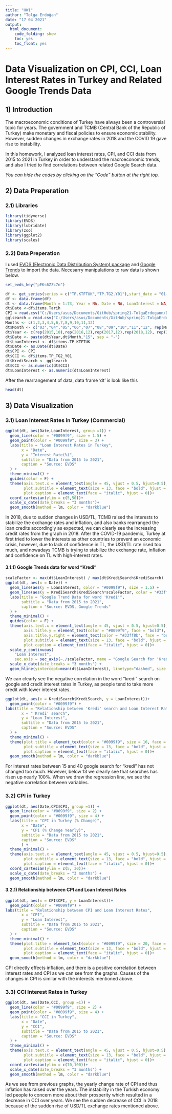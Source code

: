 ```yaml
---
title: "HW1"
author: "Tolga Erdoğan"
date: "17 04 2021"
output:
  html_document:
    code_folding: show
    toc: yes
    toc_float: yes
---
```


# Data Visualization on CPI, CCI, Loan Interest Rates in Turkey and Related Google Trends Data

## 1) Introduction
The macroeconomic conditions of Turkey have always been a controversial topic for years. The government and TCMB (Central Bank of the Republic of Turkey) make monetary and fiscal policies to ensure economic stability. However, sudden changes in exchange rates in 2018 and the COVID 19 gave rise to instability.  

In this homework, I analyzed loan interest rates, CPI, and CCI data from 2015 to 2021 in Turkey in order to understand the macroeconomic trends, and also I tried to find correlations between related Google Search data.

*You can hide the codes by clicking on the "Code" button at the right top.*

## 2) Data Preperation

### 2.1) Libraries
```r
library(tidyverse)
library(EVDS)
library(lubridate)
library(zoo)
library(ggplot2)
library(scales)
```

### 2.2) Data Preperation
I used [EVDS (Electronic Data Distribution System) package](https://algopoly.github.io/EVDS/index.html)  and [Google Trends](https://trends.google.com/trends/?geo=US) to import the data. Necesarry manipulations to raw data is shown below.


```r
set_evds_key("pEKs6ZZc7n")
```

```r
df <- get_series(series = c("TP.KTFTUK","TP.TG2.Y01"),start_date = "01-03-2015", end_date = "01-03-2021")
df <- data.frame(df)
dt <- data.frame(Month = 1:73, Year = NA, Date = NA, LoanInterest = NA, CPI = NA, CCI = NA, KrediSearch = NA)
dt$Date <-df$items.Tarih  
CPI = read.csv("C:/Users/asus/Documents/GitHub/spring21-TolgaErdogann/Data/CPI%Change.csv")
gglsearch = read.csv("C:/Users/asus/Documents/GitHub/spring21-TolgaErdogann/Data/multiTimeline.csv")
Months <- c(1,2,3,4,5,6,7,8,9,10,11,12)
dt$Month <- c("03","04","05","06","07","08","09","10","11","12", rep(Months,5),"01","02","03")
dt$Year <- c(rep(2015,10),rep(2016,12),rep(2017,12),rep(2018,12), rep(2019,12), rep(2020,12), rep(2021,3))
dt$Date <- paste(dt$Year,dt$Month,"15", sep = "-")
dt$LoanInterest <- df$items.TP_KTFTUK
dt$Date <- as.Date(dt$Date)
dt$CPI <- CPI
dt$CCI <- df$items.TP_TG2_Y01
dt$KrediSearch <- gglsearch
dt$CCI <- as.numeric(dt$CCI)
dt$LoanInterest <- as.numeric(dt$LoanInterest)
```

After the rearrangement of data, data frame 'dt' is look like this
```r
head(dt)
```


## 3) Data Visualization

### 3.1) Loan Interest Rates in Turkey (Commercial)
```r
ggplot(dt, aes(Date,LoanInterest, group =1)) +
  geom_line(color = "#0099f9", size = 1.5) +
  geom_point(color = "#0099f9", size = 3) +
  labs(title = "Loan Interest Rates in Turkey", 
       x = "Date",
       y = "Interest Rate(%)",
       subtitle = "Data from 2015 to 2021",
       caption = "Source: EVDS"
  ) +
  theme_minimal() +
  guides(color = F) +
  theme(axis.text.x = element_text(angle = 45, vjust = 0.5, hjust=0.5),plot.title = element_text(color = "#0099f9", size = 20, face = "bold", hjust = 0.5),
        plot.subtitle = element_text(size = 13, face = "bold", hjust = 0.5),
        plot.caption = element_text(face = "italic", hjust = 0))+
  coord_cartesian(ylim = c(5,50))+
  scale_x_date(date_breaks = "3 months")+
  geom_smooth(method = lm, color = "darkblue")
```

In 2018, due to sudden changes in USD/TL, TCMB raised the interests to stabilize the exchange rates and inflation, and also banks rearranged the loan credits accordingly as expected, we can clearly see the increasing credit rates from the graph in 2018. After the COVID-19 pandemic, Turkey at first tried to lower the interests as other countries to prevent an economic crisis, however, due to lack of confidence in TL, the USD/TL rate rised too much, and nowadays TCMB is trying to stabilize the exchange rate, inflation and confidence on TL with high-interest rates. 

#### 3.1.1) Google Trends data for word "Kredi"

```r
scaleFactor <- max(dt$LoanInterest) / max(dt$KrediSearch$KrediSearch)
ggplot(dt, aes(x = Date)) +
  geom_line(aes(y = LoanInterest, color = "#0099f9"), size = 1.5) +
  geom_line(aes(y = KrediSearch$KrediSearch*scaleFactor, color = "#33ff8b"), size = 1.5) +
  labs(title = "Google Trend Data for word 'Kredi'", 
       subtitle = "Data from 2015 to 2021",
       caption = "Source: EVDS, Google Trends"
  ) +
  theme_minimal() +
  guides(color = F) +
  theme(axis.text.x = element_text(angle = 45, vjust = 0.5, hjust=0.5),plot.title = element_text(color = "#0099f9", size = 20, face = "bold", hjust = 0.5),
        axis.title.y = element_text(color = "#0099f9", face = "bold"),
        axis.title.y.right = element_text(color = "#33ff8b", face = "bold"),
        plot.subtitle = element_text(size = 13, face = "bold", hjust = 0.5),
        plot.caption = element_text(face = "italic", hjust = 0))+
  scale_y_continuous(
    "Loan Interest", 
    sec.axis = sec_axis(~./scaleFactor, name = "Google Search for 'Kredi'")) +
  scale_x_date(date_breaks = "3 months") +
  geom_hline(yintercept=mean(dt$LoanInterest), linetype="dashed", size = 0.2)
```

We can clearly see the negative correlation in the word "kredi" search on google and credit interest rates in Turkey, as people tend to take more credit with lower interest rates. 

```r
ggplot(dt, aes(x = KrediSearch$KrediSearch, y = LoanInterest))+
  geom_point(color = "#0099f9") +
labs(title = "Relationship between 'Kredi' search and Loan Interest Rates", 
       x = "'Kredi' search",
       y = "Loan Interest",
       subtitle = "Data from 2015 to 2021",
       caption = "Source: EVDS"
  ) + 
  theme_minimal() +
  theme(plot.title = element_text(color = "#0099f9", size = 16, face = "bold", hjust = 0.5),
        plot.subtitle = element_text(size = 13, face = "bold", hjust = 0.5),
        plot.caption = element_text(face = "italic", hjust = 0))+
  geom_smooth(method = lm, color = "darkblue")
```

For interest rates between 15 and 40 google search for "kredi" has not changed too much. However, below 13 we clearly see that searches has risen up nearly 100%. When we draw the regression line, we see the negative correlation between variables.



### 3.2) CPI in Turkey
```r
ggplot(dt, aes(Date,CPI$CPI, group =1)) +
  geom_line(color = "#0099f9", size = 2) +
  geom_point(color = "#0099f9", size = 4) +
  labs(title = "CPI in Turkey (% Change)", 
       x = "Date",
       y = "CPI (% Change Yearly)",
       subtitle = "Data from 2015 to 2021",
       caption = "Source: EVDS"
       ) +
  theme_minimal() +
  theme(axis.text.x = element_text(angle = 45, vjust = 0.5, hjust=0.5),plot.title = element_text(color = "#0099f9", size = 20, face = "bold", hjust = 0.5),
        plot.subtitle = element_text(size = 13, face = "bold", hjust = 0.5),
        plot.caption = element_text(face = "italic", hjust = 0))+
  coord_cartesian(ylim = c(5, 30))+
  scale_x_date(date_breaks = "3 months") +
  geom_smooth(method = lm, color = "darkblue")
```


#### 3.2.1) Relationship between CPI and Loan Interest Rates

```r
ggplot(dt, aes(x = CPI$CPI, y = LoanInterest))+
  geom_point(color = "#0099f9") +
labs(title = "Relationship between CPI and Loan Interest Rates", 
       x = "CPI",
       y = "Loan Interest",
       subtitle = "Data from 2015 to 2021",
       caption = "Source: EVDS"
  ) + 
  theme_minimal() +
  theme(plot.title = element_text(color = "#0099f9", size = 20, face = "bold", hjust = 0.5),
        plot.subtitle = element_text(size = 13, face = "bold", hjust = 0.5),
        plot.caption = element_text(face = "italic", hjust = 0))+
  geom_smooth(method = lm, color = "darkblue")
```

CPI directly effects inflation, and there is a positive correlation between interest rates and CPI as we can see from the graphs. Causes of the changes in CPI is similar with the interests mentioned above.

### 3.3) CCI Interest Rates in Turkey
```r
ggplot(dt, aes(Date,CCI, group =1)) +
  geom_line(color = "#0099f9", size = 2) +
  geom_point(color = "#0099f9", size = 4) +
  labs(title = "CCI in Turkey", 
       x = "Date",
       y = "CCI",
       subtitle = "Data from 2015 to 2021",
       caption = "Source: EVDS"
  ) +
  theme_minimal() +
  theme(axis.text.x = element_text(angle = 45, vjust = 0.5, hjust=0.5),plot.title = element_text(color = "#0099f9", size = 20, face = "bold", hjust = 0.5),
        plot.subtitle = element_text(size = 13, face = "bold", hjust = 0.5),
        plot.caption = element_text(face = "italic", hjust = 0))+
  coord_cartesian(ylim = c(70,100))+
  scale_x_date(date_breaks = "3 months") +
  geom_smooth(method = lm, color = "darkblue")
```

As we see from previous graphs, the yearly change rate of CPI and thus inflation has raised over the years. The instability in the Turkish economy led people to concern more about their prosperity which resulted in a decrease in CCI over years. We see the sudden decrease of CCI in 2018 because of the sudden rise of USD/TL exchange rates mentioned above.



